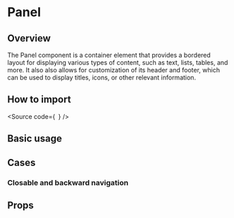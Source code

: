 

<Meta of={Stories} />

<H1>Panel</H1>

<H2>Overview</H2>

The Panel component is a container element that provides a bordered layout for displaying various types of content, such as text, lists, tables, and more.
It also also allows for customization of its header and footer, which can be used to display titles, icons, or other relevant information.

<H2>How to import</H2>

<Source
  code={`
`}
/>

<H2>Basic usage</H2>

<Canvas of={Stories.Base} />

<H2>Cases</H2>

<H3>Closable and backward navigation</H3>

<Canvas of={CaseStories.ClosableBackwardNavigation} />

<H2>Props</H2>

<ArgTypes of={Stories} />
